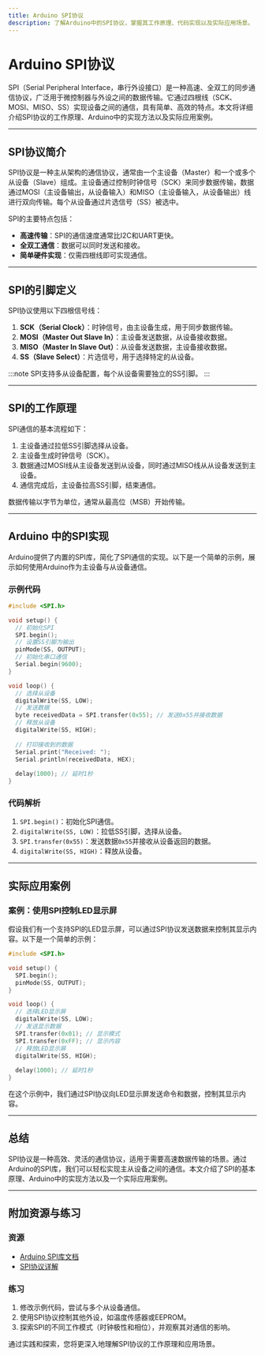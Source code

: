 ```yaml
---
title: Arduino SPI协议
description: 了解Arduino中的SPI协议，掌握其工作原理、代码实现以及实际应用场景。
---
```


# Arduino SPI协议

SPI（Serial Peripheral Interface，串行外设接口）是一种高速、全双工的同步通信协议，广泛用于微控制器与外设之间的数据传输。它通过四根线（SCK、MOSI、MISO、SS）实现设备之间的通信，具有简单、高效的特点。本文将详细介绍SPI协议的工作原理、Arduino中的实现方法以及实际应用案例。

---

## SPI协议简介

SPI协议是一种主从架构的通信协议，通常由一个主设备（Master）和一个或多个从设备（Slave）组成。主设备通过控制时钟信号（SCK）来同步数据传输，数据通过MOSI（主设备输出，从设备输入）和MISO（主设备输入，从设备输出）线进行双向传输。每个从设备通过片选信号（SS）被选中。

SPI的主要特点包括：
- **高速传输**：SPI的通信速度通常比I2C和UART更快。
- **全双工通信**：数据可以同时发送和接收。
- **简单硬件实现**：仅需四根线即可实现通信。

---

## SPI的引脚定义

SPI协议使用以下四根信号线：
1. **SCK（Serial Clock）**：时钟信号，由主设备生成，用于同步数据传输。
2. **MOSI（Master Out Slave In）**：主设备发送数据，从设备接收数据。
3. **MISO（Master In Slave Out）**：从设备发送数据，主设备接收数据。
4. **SS（Slave Select）**：片选信号，用于选择特定的从设备。

:::note
SPI支持多从设备配置，每个从设备需要独立的SS引脚。
:::

---

## SPI的工作原理

SPI通信的基本流程如下：
1. 主设备通过拉低SS引脚选择从设备。
2. 主设备生成时钟信号（SCK）。
3. 数据通过MOSI线从主设备发送到从设备，同时通过MISO线从从设备发送到主设备。
4. 通信完成后，主设备拉高SS引脚，结束通信。

数据传输以字节为单位，通常从最高位（MSB）开始传输。

---

## Arduino 中的SPI实现

Arduino提供了内置的SPI库，简化了SPI通信的实现。以下是一个简单的示例，展示如何使用Arduino作为主设备与从设备通信。

### 示例代码

```cpp
#include <SPI.h>

void setup() {
  // 初始化SPI
  SPI.begin();
  // 设置SS引脚为输出
  pinMode(SS, OUTPUT);
  // 初始化串口通信
  Serial.begin(9600);
}

void loop() {
  // 选择从设备
  digitalWrite(SS, LOW);
  // 发送数据
  byte receivedData = SPI.transfer(0x55); // 发送0x55并接收数据
  // 释放从设备
  digitalWrite(SS, HIGH);
  
  // 打印接收到的数据
  Serial.print("Received: ");
  Serial.println(receivedData, HEX);
  
  delay(1000); // 延时1秒
}
```

### 代码解析
1. `SPI.begin()`：初始化SPI通信。
2. `digitalWrite(SS, LOW)`：拉低SS引脚，选择从设备。
3. `SPI.transfer(0x55)`：发送数据`0x55`并接收从设备返回的数据。
4. `digitalWrite(SS, HIGH)`：释放从设备。

---

## 实际应用案例

### 案例：使用SPI控制LED显示屏

假设我们有一个支持SPI的LED显示屏，可以通过SPI协议发送数据来控制其显示内容。以下是一个简单的示例：

```cpp
#include <SPI.h>

void setup() {
  SPI.begin();
  pinMode(SS, OUTPUT);
}

void loop() {
  // 选择LED显示屏
  digitalWrite(SS, LOW);
  // 发送显示数据
  SPI.transfer(0x01); // 显示模式
  SPI.transfer(0xFF); // 显示内容
  // 释放LED显示屏
  digitalWrite(SS, HIGH);
  
  delay(1000); // 延时1秒
}
```

在这个示例中，我们通过SPI协议向LED显示屏发送命令和数据，控制其显示内容。

---

## 总结

SPI协议是一种高效、灵活的通信协议，适用于需要高速数据传输的场景。通过Arduino的SPI库，我们可以轻松实现主从设备之间的通信。本文介绍了SPI的基本原理、Arduino中的实现方法以及一个实际应用案例。

---

## 附加资源与练习

### 资源
- [Arduino SPI库文档](https://www.arduino.cc/en/Reference/SPI)
- [SPI协议详解](https://en.wikipedia.org/wiki/Serial_Peripheral_Interface)

### 练习
1. 修改示例代码，尝试与多个从设备通信。
2. 使用SPI协议控制其他外设，如温度传感器或EEPROM。
3. 探索SPI的不同工作模式（时钟极性和相位），并观察其对通信的影响。

通过实践和探索，您将更深入地理解SPI协议的工作原理和应用场景。
